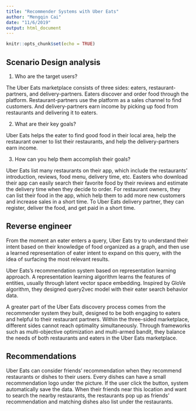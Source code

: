 ---
title: "Recommender Systems with Uber Eats"
author: "Mengqin Cai"
date: "11/6/2019"
output: html_document
---

```{r setup, include=FALSE}
knitr::opts_chunk$set(echo = TRUE)
```


## Scenario Design analysis

1) Who are the target users?

The Uber Eats marketplace consists of three sides: eaters, restaurant-partners, and delivery-partners. Eaters discover and order food through the platform. Restaurant-partners use the platform as a sales channel to find customers. And delivery-partners earn income by picking up food from restaurants and delivering it to eaters.


2) What are their key goals?

Uber Eats helps the eater to find good food in their local area, help the restaurant owner to list their restaurants, and help the delivery-partners earn income.  

3) How can you help them accomplish their goals?

Uber Eats list many restaurants on their app, which include the restaurants’ introduction, reviews, food menu, delivery time, etc.  Easters who download their app can easily search their favorite food by their reviews and estimate the delivery time when they decide to order. For restaurant owners, they can list their food in the app, which help them to add more new customers and increase sales in a short time. To Uber Eats delivery partner, they can register, deliver the food, and get paid in a short time.


## Reverse engineer


From the moment an eater enters a query, Uber Eats try to understand their intent based on their knowledge of food organized as a graph, and then use a learned representation of eater intent to expand on this query, with the idea of surfacing the most relevant results. 

Uber Eats’s recommendation system based on representation learning approach. A representation learning algorithm learns the features of entities, usually through latent vector space embedding. Inspired by GloVe algorithm, they designed query2vec model with their eater search behavior data.

A greater part of the Uber Eats discovery process comes from the recommender system they built, designed to be both engaging to eaters and helpful to their restaurant partners. Within the three-sided marketplace, different sides cannot reach optimality simultaneously. Through frameworks such as multi-objective optimization and multi-armed bandit, they balance the needs of both restaurants and eaters in the Uber Eats marketplace.


## Recommendations


Uber Eats can consider friends’ recommendation when they recommend restaurants or dishes to their users. Every dishes can have a small recommendation logo under the picture. If the user click the button, system automatically save the data. When their friends near this location and want to search the nearby restaurants, the restaurants pop up as friends’ recommendation and matching dishes also list under the restaurants.

